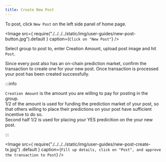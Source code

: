 ```yaml
---
title: Create New Post
---
```



To post, click `New Post` on the left side panel of home page.

<Image
	src={
		require("./../../../static/img/user-guides/new-post-button.jpg").default
	}
	caption={`Click on "New Post"`}
/>

Select group to post to, enter Creation Amount, upload post image and hit `Post`. <br/>

Since every post also has an on-chain prediction market, confirm the transaction
to create one for your new post. Once transaction is processed your post has been created successfully.

:::info

`Creation Amount` is the amount you are willing to pay for posting in the group. <br/>
1/2 of the amount is used for funding the prediction market of your post, so that
others willing to place their predictions on your post have sufficient incentive to do so. <br/>
Second half 1/2 is used for placing your YES predicition on the your new post.

:::

<Image
	src={
		require("./../../../static/img/user-guides/new-post-create-tx.jpg")
			.default
	}
	caption={`Fill up details, click on "Post", and approve the transaction to Post`}
/>
